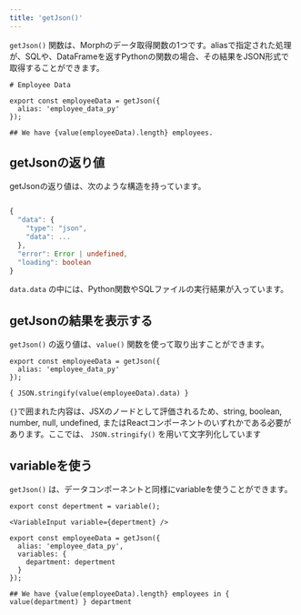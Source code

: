 ```yaml
---
title: 'getJson()'
---
```


`getJson()` 関数は、Morphのデータ取得関数の1つです。aliasで指定された処理が、SQLや、DataFrameを返すPythonの関数の場合、その結果をJSON形式で取得することができます。

```tsx index.mdx
# Employee Data

export const employeeData = getJson({
  alias: 'employee_data_py'
});

## We have {value(employeeData).length} employees.
```

## getJsonの返り値

getJsonの返り値は、次のような構造を持っています。

```typescript response

{
  "data": {
    "type": "json",
    "data": ...
  },
  "error": Error | undefined,
  "loading": boolean
}

```

`data.data` の中には、Python関数やSQLファイルの実行結果が入っています。

## getJsonの結果を表示する

`getJson()` の返り値は、`value()` 関数を使って取り出すことができます。

```tsx index.mdx
export const employeeData = getJson({
  alias: 'employee_data_py'
});

{ JSON.stringify(value(employeeData).data) }
```

<Note>`{}`で囲まれた内容は、JSXのノードとして評価されるため、string, boolean, number, null, undefined, またはReactコンポーネントのいずれかである必要があります。ここでは、 `JSON.stringify()` を用いて文字列化しています</Note>


## variableを使う

`getJson()` は、データコンポーネントと同様にvariableを使うことができます。

```tsx index.mdx
export const depertment = variable();

<VariableInput variable={depertment} />

export const employeeData = getJson({
  alias: 'employee_data_py',
  variables: {
    department: depertment
  }
});

## We have {value(employeeData).length} employees in { value(department) } department
```



